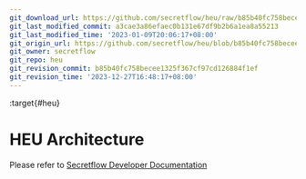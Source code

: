 ```yaml
---
git_download_url: https://github.com/secretflow/heu/raw/b85b40fc758becee1325f367cf97cd126884f1ef/docs/development/arch.rst
git_last_modified_commit: a3cae3a86efaec0b131e67df9b2b6a1ea8a55213
git_last_modified_time: '2023-01-09T20:06:17+08:00'
git_origin_url: https://github.com/secretflow/heu/blob/b85b40fc758becee1325f367cf97cd126884f1ef/docs/development/arch.rst
git_owner: secretflow
git_repo: heu
git_revision_commit: b85b40fc758becee1325f367cf97cd126884f1ef
git_revision_time: '2023-12-27T16:48:17+08:00'
---
```


:target{#heu}

# HEU Architecture

Please refer to [Secretflow Developer Documentation](https://www.secretflow.org.cn/docs/secretflow/en/developer/design/heu.html)
